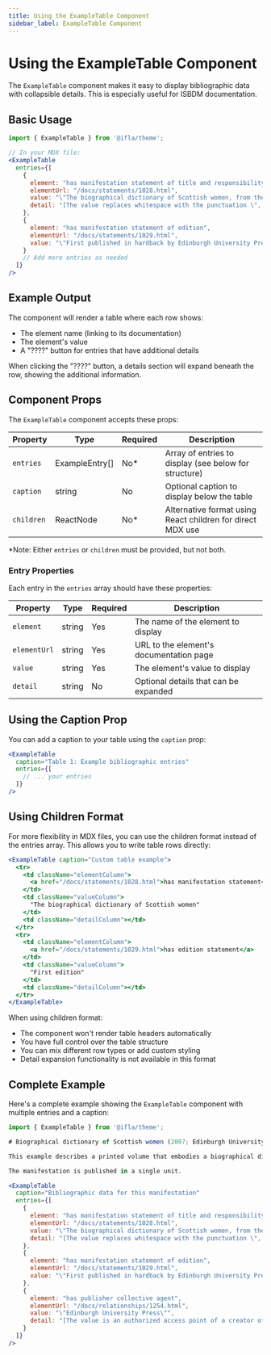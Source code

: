 ```yaml
---
title: Using the ExampleTable Component
sidebar_label: ExampleTable Component
---
```


# Using the ExampleTable Component

The `ExampleTable` component makes it easy to display bibliographic data with collapsible details. This is especially useful for ISBDM documentation.

## Basic Usage

```jsx
import { ExampleTable } from '@ifla/theme';

// In your MDX file:
<ExampleTable 
  entries={[
    {
      element: "has manifestation statement of title and responsibility",
      elementUrl: "/docs/statements/1028.html",
      value: "\"The biographical dictionary of Scottish women, from the earliest times to 2004, editors Elizabeth Ewan, Sue Innes, Sian Reynolds, co-ordinating editor Rose Pip\"",
      detail: "[The value replaces whitespace with the punctuation \", \" (comma-space) for clarity.]"
    },
    {
      element: "has manifestation statement of edition",
      elementUrl: "/docs/statements/1029.html",
      value: "\"First published in hardback by Edinburgh University Press in 2006.\""
    }
    // Add more entries as needed
  ]}
/>
```

## Example Output

The component will render a table where each row shows:
- The element name (linking to its documentation)
- The element's value
- A "⁇⁇" button for entries that have additional details

When clicking the "⁇⁇" button, a details section will expand beneath the row, showing the additional information.

## Component Props

The `ExampleTable` component accepts these props:

| Property | Type | Required | Description |
|----------|------|----------|-------------|
| `entries` | ExampleEntry[] | No* | Array of entries to display (see below for structure) |
| `caption` | string | No | Optional caption to display below the table |
| `children` | ReactNode | No* | Alternative format using React children for direct MDX use |

*Note: Either `entries` or `children` must be provided, but not both.

### Entry Properties

Each entry in the `entries` array should have these properties:

| Property | Type | Required | Description |
|----------|------|----------|-------------|
| `element` | string | Yes | The name of the element to display |
| `elementUrl` | string | Yes | URL to the element's documentation page |
| `value` | string | Yes | The element's value to display |
| `detail` | string | No | Optional details that can be expanded |

## Using the Caption Prop

You can add a caption to your table using the `caption` prop:

```jsx
<ExampleTable
  caption="Table 1: Example bibliographic entries"
  entries={[
    // ... your entries
  ]}
/>
```

## Using Children Format

For more flexibility in MDX files, you can use the children format instead of the entries array. This allows you to write table rows directly:

```jsx
<ExampleTable caption="Custom table example">
  <tr>
    <td className="elementColumn">
      <a href="/docs/statements/1028.html">has manifestation statement</a>
    </td>
    <td className="valueColumn">
      "The biographical dictionary of Scottish women"
    </td>
    <td className="detailColumn"></td>
  </tr>
  <tr>
    <td className="elementColumn">
      <a href="/docs/statements/1029.html">has edition statement</a>
    </td>
    <td className="valueColumn">
      "First edition"
    </td>
    <td className="detailColumn"></td>
  </tr>
</ExampleTable>
```

When using children format:
- The component won't render table headers automatically
- You have full control over the table structure
- You can mix different row types or add custom styling
- Detail expansion functionality is not available in this format

## Complete Example

Here's a complete example showing the `ExampleTable` component with multiple entries and a caption:

```jsx
import { ExampleTable } from '@ifla/theme';

# Biographical dictionary of Scottish women (2007; Edinburgh University Press; volume; perfect binding)

This example describes a printed volume that embodies a biographical dictionary with multiple editors and contributors.

The manifestation is published in a single unit.

<ExampleTable
  caption="Bibliographic data for this manifestation"
  entries={[
    {
      element: "has manifestation statement of title and responsibility",
      elementUrl: "/docs/statements/1028.html",
      value: "\"The biographical dictionary of Scottish women, from the earliest times to 2004, editors Elizabeth Ewan, Sue Innes, Sian Reynolds, co-ordinating editor Rose Pip\"",
      detail: "[The value replaces whitespace with the punctuation \", \" (comma-space) for clarity.]"
    },
    {
      element: "has manifestation statement of edition",
      elementUrl: "/docs/statements/1029.html",
      value: "\"First published in hardback by Edinburgh University Press in 2006.\""
    },
    {
      element: "has publisher collective agent",
      elementUrl: "/docs/relationships/1254.html",
      value: "\"Edinburgh University Press\"",
      detail: "[The value is an authorized access point of a creator of the manifestation.]"
    }
  ]}
/>
```